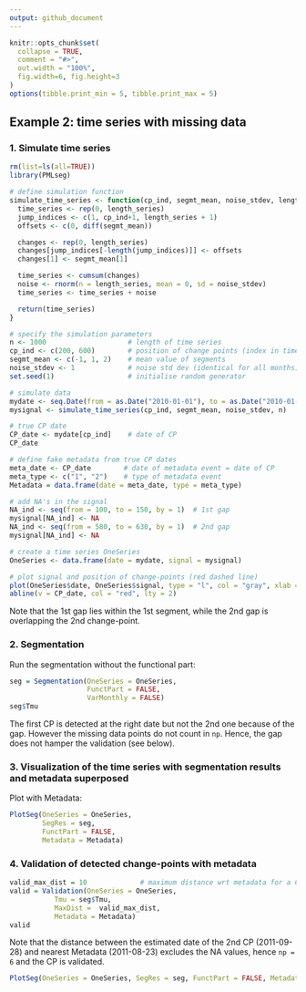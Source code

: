 ```yaml
---
output: github_document
---
```


<!-- Example2.md is generated from Example2.Rmd. Please edit that file -->

```r
knitr::opts_chunk$set(
  collapse = TRUE,
  comment = "#>",
  out.width = "100%",
  fig.width=6, fig.height=3
)
options(tibble.print_min = 5, tibble.print_max = 5)
```

## Example 2: time series with missing data

### 1. Simulate time series

```r
rm(list=ls(all=TRUE))
library(PMLseg)

# define simulation function
simulate_time_series <- function(cp_ind, segmt_mean, noise_stdev, length_series) {
  time_series <- rep(0, length_series)
  jump_indices <- c(1, cp_ind+1, length_series + 1)
  offsets <- c(0, diff(segmt_mean))

  changes <- rep(0, length_series)
  changes[jump_indices[-length(jump_indices)]] <- offsets
  changes[1] <- segmt_mean[1]

  time_series <- cumsum(changes)
  noise <- rnorm(n = length_series, mean = 0, sd = noise_stdev)
  time_series <- time_series + noise

  return(time_series)
}

# specify the simulation parameters
n <- 1000                    # length of time series
cp_ind <- c(200, 600)        # position of change points (index in time series)
segmt_mean <- c(-1, 1, 2)    # mean value of segments
noise_stdev <- 1             # noise std dev (identical for all months)
set.seed(1)                  # initialise random generator

# simulate data
mydate <- seq.Date(from = as.Date("2010-01-01"), to = as.Date("2010-01-01")+(n-1), by = "day")
mysignal <- simulate_time_series(cp_ind, segmt_mean, noise_stdev, n)

# true CP date
CP_date <- mydate[cp_ind]    # date of CP
CP_date

# define fake metadata from true CP dates
meta_date <- CP_date        # date of metadata event = date of CP
meta_type <- c("1", "2")    # type of metadata event
Metadata = data.frame(date = meta_date, type = meta_type)

# add NA's in the signal
NA_ind <- seq(from = 100, to = 150, by = 1)  # 1st gap
mysignal[NA_ind] <- NA
NA_ind <- seq(from = 580, to = 630, by = 1)  # 2nd gap 
mysignal[NA_ind] <- NA

# create a time series OneSeries
OneSeries <- data.frame(date = mydate, signal = mysignal)

# plot signal and position of change-points (red dashed line)
plot(OneSeries$date, OneSeries$signal, type = "l", col = "gray", xlab = "date", ylab = "signal", main="Simulated time series")
abline(v = CP_date, col = "red", lty = 2)
```

Note that the 1st gap lies within the 1st segment, while the 2nd gap is overlapping the 2nd change-point.

### 2. Segmentation

Run the segmentation without the functional part:

```r
seg = Segmentation(OneSeries = OneSeries, 
                   FunctPart = FALSE,
                   VarMonthly = FALSE)
seg$Tmu
```

The first CP is detected at the right date but not the 2nd one because of the gap. However the missing data points do not count in `np`. 
Hence, the gap does not hamper the validation (see below).

### 3. Visualization of the time series with segmentation results and metadata superposed

Plot with Metadata:

```r
PlotSeg(OneSeries = OneSeries, 
        SegRes = seg, 
        FunctPart = FALSE, 
        Metadata = Metadata) 
```

### 4. Validation of detected change-points with metadata

```r
valid_max_dist = 10             # maximum distance wrt metadata for a CP to be validated
valid = Validation(OneSeries = OneSeries, 
           Tmu = seg$Tmu,
           MaxDist =  valid_max_dist,
           Metadata = Metadata)
valid
```

Note that the distance between the estimated date of the 2nd CP (2011-09-28) and nearest Metadata (2011-08-23) excludes the NA values, hence `np = 6` and the CP is validated.

```r
PlotSeg(OneSeries = OneSeries, SegRes = seg, FunctPart = FALSE, Metadata = Metadata, Validated_CP_Meta = valid)
```


